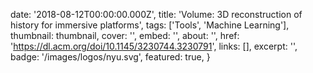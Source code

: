 
  date: '2018-08-12T00:00:00.000Z',
  title: 'Volume: 3D reconstruction of history for immersive platforms',
  tags: ['Tools', 'Machine Learning'],
  thumbnail: thumbnail,
  cover: '',
  embed: '',
  about: '',
  href: 'https://dl.acm.org/doi/10.1145/3230744.3230791',
  links: [],
  excerpt: '',
  badge: '/images/logos/nyu.svg',
  featured: true,
}
